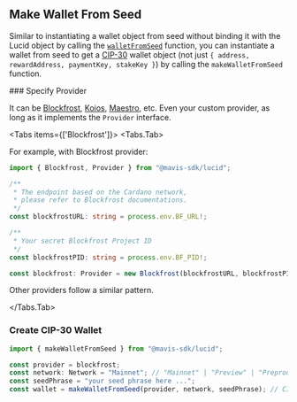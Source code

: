 
## Make Wallet From Seed

Similar to instantiating a wallet object from seed without binding it with the Lucid object by calling the [`walletFromSeed`](../wallet.mdx) function, you can instantiate a wallet from seed to get a [CIP-30](https://github.com/cardano-foundation/CIPs/tree/master/CIP-0030) wallet object (not just `{ address, rewardAddress, paymentKey, stakeKey }`) by calling the `makeWalletFromSeed` function.

<Steps>
### Specify Provider

It can be [Blockfrost](https://blockfrost.io), [Koios](https://koios.rest), [Maestro](https://gomaestro.org), etc. Even your custom provider, as long as it implements the `Provider` interface.

<Tabs items={['Blockfrost']}>
  <Tabs.Tab>

For example, with Blockfrost provider:

```typescript
import { Blockfrost, Provider } from "@mavis-sdk/lucid";

/**
 * The endpoint based on the Cardano network,
 * please refer to Blockfrost documentations.
 */
const blockfrostURL: string = process.env.BF_URL!;

/**
 * Your secret Blockfrost Project ID
 */
const blockfrostPID: string = process.env.BF_PID!;

const blockfrost: Provider = new Blockfrost(blockfrostURL, blockfrostPID);
```

Other providers follow a similar pattern.

</Tabs.Tab>

</Tabs>

### Create CIP-30 Wallet

```typescript
import { makeWalletFromSeed } from "@mavis-sdk/lucid";

const provider = blockfrost;
const network: Network = "Mainnet"; // "Mainnet" | "Preview" | "Preprod" | "Custom"
const seedPhrase = "your seed phrase here ...";
const wallet = makeWalletFromSeed(provider, network, seedPhrase); // CIP-30
```

</Steps>
